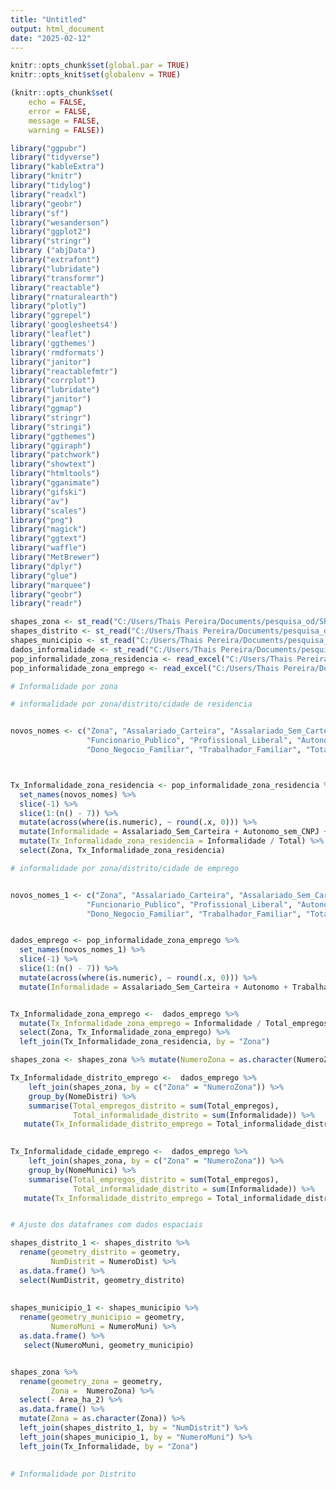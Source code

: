 ```yaml
---
title: "Untitled"
output: html_document
date: "2025-02-12"
---
```


```r

knitr::opts_chunk$set(global.par = TRUE)
knitr::opts_knit$set(globalenv = TRUE)

(knitr::opts_chunk$set(
	echo = FALSE,
	error = FALSE,
	message = FALSE,
	warning = FALSE))

```

```r

library("ggpubr")
library("tidyverse")
library("kableExtra")
library("knitr")
library("tidylog")
library("readxl")
library("geobr")
library("sf")
library("wesanderson")
library("ggplot2")
library("stringr")
library ("abjData")
library("extrafont")
library("lubridate")
library("transformr")
library("reactable")
library("rnaturalearth")
library("plotly")
library("ggrepel")
library('googlesheets4')
library("leaflet")
library('ggthemes')
library('rmdformats')
library("janitor")
library("reactablefmtr")
library("corrplot")
library("lubridate")
library("janitor")
library("ggmap")
library("stringr")
library("stringi")
library("ggthemes")
library("ggiraph")
library("patchwork")
library("showtext")
library("htmltools")
library("gganimate")
library("gifski")
library("av")
library("scales")
library("png")
library("magick")
library("ggtext")
library("waffle")
library("MetBrewer")
library("dplyr")
library("glue")
library("marquee")
library("geobr")
library("readr")

```



```r

shapes_zona <- st_read("C:/Users/Thais Pereira/Documents/pesquisa_od/Shape/Zonas_2023.shp", options = "ENCODING=latin1")
shapes_distrito <- st_read("C:/Users/Thais Pereira/Documents/pesquisa_od/Shape/Distritos_2023_region.shp", options = "ENCODING=latin1")
shapes_municipio <- st_read("C:/Users/Thais Pereira/Documents/pesquisa_od/Shape/Municipios_2023.shp", options = "ENCODING=latin1")
dados_informalidade <- st_read("C:/Users/Thais Pereira/Documents/pesquisa_od/Shape/Municipios_2023.shp", options = "ENCODING=latin1")
pop_informalidade_zona_residencia <- read_excel("C:/Users/Thais Pereira/Documents/pesquisa_od/Tabelas_Site_OD2023_070225.xlsx", sheet = 8, skip = 8)
pop_informalidade_zona_emprego <- read_excel("C:/Users/Thais Pereira/Documents/pesquisa_od/Tabelas_Site_OD2023_070225.xlsx", sheet = 13, skip = 7)


```


```r


# Informalidade por zona

# informalidade por zona/distrito/cidade de residencia


novos_nomes <- c("Zona", "Assalariado_Carteira", "Assalariado_Sem_Carteira", 
                 "Funcionario_Publico", "Profissional_Liberal", "Autonomo_com_CNPJ",  "Autonomo_sem_CNPJ", "Empregador", 
                 "Dono_Negocio_Familiar", "Trabalhador_Familiar", "Total")



Tx_Informalidade_zona_residencia <- pop_informalidade_zona_residencia %>% 
  set_names(novos_nomes) %>% 
  slice(-1) %>%
  slice(1:(n() - 7)) %>% 
  mutate(across(where(is.numeric), ~ round(.x, 0))) %>% 
  mutate(Informalidade = Assalariado_Sem_Carteira + Autonomo_sem_CNPJ + Trabalhador_Familiar) %>% 
  mutate(Tx_Informalidade_zona_residencia = Informalidade / Total) %>% 
  select(Zona, Tx_Informalidade_zona_residencia)

# informalidade por zona/distrito/cidade de emprego


novos_nomes_1 <- c("Zona", "Assalariado_Carteira", "Assalariado_Sem_Carteira", 
                 "Funcionario_Publico", "Profissional_Liberal", "Autonomo", "Empregador", 
                 "Dono_Negocio_Familiar", "Trabalhador_Familiar", "Total_empregos")


dados_emprego <- pop_informalidade_zona_emprego %>%
  set_names(novos_nomes_1) %>% 
  slice(-1) %>%
  slice(1:(n() - 7)) %>% 
  mutate(across(where(is.numeric), ~ round(.x, 0))) %>%
  mutate(Informalidade = Assalariado_Sem_Carteira + Autonomo + Trabalhador_Familiar)


Tx_Informalidade_zona_emprego <-  dados_emprego %>%
  mutate(Tx_Informalidade_zona_emprego = Informalidade / Total_empregos) %>%
  select(Zona, Tx_Informalidade_zona_emprego) %>% 
  left_join(Tx_Informalidade_zona_residencia, by = "Zona")

shapes_zona <- shapes_zona %>% mutate(NumeroZona = as.character(NumeroZona))

Tx_Informalidade_distrito_emprego <-  dados_emprego %>% 
    left_join(shapes_zona, by = c("Zona" = "NumeroZona")) %>% 
    group_by(NomeDistri) %>% 
    summarise(Total_empregos_distrito = sum(Total_empregos), 
              Total_informalidade_distrito = sum(Informalidade)) %>% 
   mutate(Tx_Informalidade_distrito_emprego = Total_informalidade_distrito / Total_empregos_distrito)
  

Tx_Informalidade_cidade_emprego <-  dados_emprego %>% 
    left_join(shapes_zona, by = c("Zona" = "NumeroZona")) %>% 
    group_by(NomeMunici) %>% 
    summarise(Total_empregos_distrito = sum(Total_empregos), 
              Total_informalidade_distrito = sum(Informalidade)) %>% 
   mutate(Tx_Informalidade_distrito_emprego = Total_informalidade_distrito / Total_empregos_distrito)



```


```r

# Ajuste dos dataframes com dados espaciais

shapes_distrito_1 <- shapes_distrito %>% 
  rename(geometry_distrito = geometry, 
         NumDistrit = NumeroDist) %>% 
  as.data.frame() %>% 
  select(NumDistrit, geometry_distrito)
  
  
shapes_municipio_1 <- shapes_municipio %>% 
  rename(geometry_municipio = geometry, 
         NumeroMuni = NumeroMuni) %>% 
  as.data.frame() %>% 
   select(NumeroMuni, geometry_municipio)


shapes_zona %>% 
  rename(geometry_zona = geometry, 
         Zona =  NumeroZona) %>% 
  select(- Area_ha_2) %>% 
  as.data.frame() %>%
  mutate(Zona = as.character(Zona)) %>% 
  left_join(shapes_distrito_1, by = "NumDistrit") %>% 
  left_join(shapes_municipio_1, by = "NumeroMuni") %>% 
  left_join(Tx_Informalidade, by = "Zona")
  

```



```r

# Informalidade por Distrito



```










